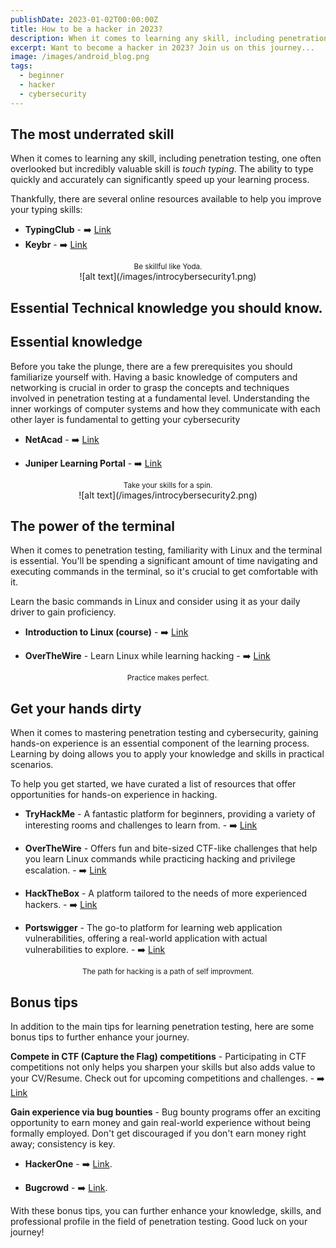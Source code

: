 ```yaml
---
publishDate: 2023-01-02T00:00:00Z
title: How to be a hacker in 2023?
description: When it comes to learning any skill, including penetration testing, one often overlooked but incredibly valuable skill is touch typing. The ability to type quickly and accurately can significantly speed up your learning process.
excerpt: Want to become a hacker in 2023? Join us on this journey...
image: /images/android_blog.png
tags:
  - beginner
  - hacker
  - cybersecurity
---
```


## The most underrated skill

When it comes to learning any skill, including penetration testing, one often overlooked but incredibly valuable skill is _touch typing_. The ability to type quickly and accurately can significantly speed up your learning process.

Thankfully, there are several online resources available to help you improve your typing skills:

- **TypingClub** - ➡️ [Link](https://www.typingclub.com/)
- **Keybr** - ➡️ [Link](https://www.keybr.com/)

<center>
  <small>Be skillful like Yoda.</small>
</center>
<center>![alt text](/images/introcybersecurity1.png)</center>

## Essential Technical knowledge you should know.

## Essential knowledge

Before you take the plunge, there are a few prerequisites you should familiarize yourself with.
Having a basic knowledge of computers and networking is crucial in order to grasp the concepts and techniques involved in penetration testing at a fundamental level.
Understanding the inner workings of computer systems and how they communicate with each other layer is fundamental to getting your cybersecurity

- **NetAcad** - ➡️ [Link](https://www.netacad.com/)

- **Juniper Learning Portal** - ➡️ [Link](https://iam-signin.juniper.net/)

<center>
  <small>Take your skills for a spin.</small>
</center>
<center>![alt text](/images/introcybersecurity2.png)</center>

## The power of the terminal

When it comes to penetration testing, familiarity with Linux and the terminal is essential. You'll be spending a significant amount of time navigating and executing commands in the terminal, so it's crucial to get comfortable with it.

Learn the basic commands in Linux and consider using it as your daily driver to gain proficiency.

- **Introduction to Linux (course)** - ➡️ [Link](https://www.youtube.com/watch?v=sWbUDq4S6Y8&ab_channel=freeCodeCamp.org)

- **OverTheWire** - Learn Linux while learning hacking - ➡️ [Link](https://overthewire.org/wargames/)

<center>
  <small>Practice makes perfect.</small>
</center>

## Get your hands dirty

When it comes to mastering penetration testing and cybersecurity, gaining hands-on experience is an essential component of the learning process. Learning by doing allows you to apply your knowledge and skills in practical scenarios.

To help you get started, we have curated a list of resources that offer opportunities for hands-on experience in hacking.

- **TryHackMe** - A fantastic platform for beginners, providing a variety of interesting rooms and challenges to learn from. - ➡️ [Link](https://tryhackme.com/)

- **OverTheWire** - Offers fun and bite-sized CTF-like challenges that help you learn Linux commands while practicing hacking and privilege escalation. - ➡️ [Link](https://overthewire.org/wargames/)

- **HackTheBox** - A platform tailored to the needs of more experienced hackers. - ➡️ [Link](https://hackthebox.com/)

- **Portswigger** - The go-to platform for learning web application vulnerabilities, offering a real-world application with actual vulnerabilities to explore. - ➡️ [Link](https://portswigger.net/web-security/)

<center>
  <small>The path for hacking is a path of self improvment.</small>
</center>

## Bonus tips

In addition to the main tips for learning penetration testing, here are some bonus tips to further enhance your journey.

**Compete in CTF (Capture the Flag) competitions** - Participating in CTF competitions not only helps you sharpen your skills but also adds value to your CV/Resume. Check out for upcoming competitions and challenges. - ➡️ [Link](https://ctftime.org/)

**Gain experience via bug bounties** - Bug bounty programs offer an exciting opportunity to earn money and gain real-world experience without being formally employed. Don't get discouraged if you don't earn money right away; consistency is key.

- **HackerOne** - ➡️ [Link](https://www.hackerone.com/).

- **Bugcrowd** - ➡️ [Link](https://www.bugcrowd.com/).

With these bonus tips, you can further enhance your knowledge, skills, and professional profile in the field of penetration testing. Good luck on your journey!
